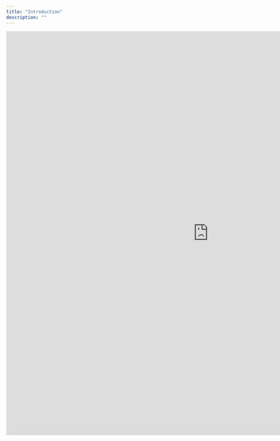```yaml
---
title: "Introduction"
description: ""
---
```


<Frame caption="Logo.dev Demo">
  <iframe width="1080" height="1080" title="Logo.dev Demo" frameborder="0" src="https://www.logo.dev/demo" />
</Frame>

## Parameters

| Name           | Type    | Optional | Default  |
| -------------- | ------- | -------- | -------- |
| 🔑  token      | string  | false    | n/a      |
| ↔️ size        | integer | true     | 128      |
| 🖼️ format     | string  | true     | jpg      |
| ⚫️ greyscale   | boolean | true     | false    |
| ⛓️‍💥 fallback | string  | true     | monogram |

### Standard

```html
<img src="https://img.logo.dev/shopify.com" />
```

Logos returned without any parameters will be 1:1 aspect ratio, 128px tall and wide, and `jpg` formatted.

<Frame caption="https://img.logo.dev/shopify.com">
  <img alt="" width="128" height="128" src="https://img.logo.dev/shopify.com?token=live_6a1a28fd-6420-4492-aeb0-b297461d9de2" />
</Frame>

***

### Rate-limiting

<Warning>
  In order to avoid the limits, you'll need an API key or to upgrade your
  account.
</Warning>

<Card title="Need an API key? Sign up for a free account" href="https://www.logo.dev">
  By signing up for a free account and registering your site, you'll have enough
  requests to manage most projects.
</Card>

Your API token is required when using the endpoint publicly.

```html
<img src="https://img.logo.dev/shopify.com?token=YOUR-KEY-HERE" />
```

***

### PNG instead of JPG

```html
<img src="https://img.logo.dev/shopify.com?format=png" />
```

In some cases, PNGs with limited color palettes will result in smaller image files with less compression. Using PNGs allows for transparency, although not all logo images will be compatible.

<Frame caption="https://img.logo.dev/shopify.com?format=png">
  <img alt="" width="128" height="128" src="https://img.logo.dev/shopify.com?token=live_6a1a28fd-6420-4492-aeb0-b297461d9de2&size=256&format=png" />
</Frame>

***

### Desaturated

```html
<img src="https://img.logo.dev/shopify.com?greyscale=true&format=png" />
```

Desaturated logos are most useful for landing pages when you want to normalize colors across the set.

<Frame caption="https://img.logo.dev/shopify.com?greyscale=true">
  <img alt="" width="128" height="128" src="https://img.logo.dev/shopify.com?token=live_6a1a28fd-6420-4492-aeb0-b297461d9de2&greyscale=true" />
</Frame>

***

### Resizing images

```html
<img src="https://img.logo.dev/shopify.com?size=80" />
```

Our image CDN will resize to any valid integer, but we recommend staying under 600px when using raster images like `jpg` and `png`.

<Frame caption="https://img.logo.dev/shopify.com?size=80">
  <img alt="" width="40" height="40" src="https://img.logo.dev/shopify.com?token=live_6a1a28fd-6420-4492-aeb0-b297461d9de2&size=80&format=png" />
</Frame>

***

### Retina images

```html
<img
  src="https://img.logo.dev/shopify.com?size=80&retina=true"
  width="80"
  height="80"
/>
```

The `retina=true` parameter doubles the source image resolution (160px) while displaying at the specified size (80px), creating sharp images on high-density displays. Without this parameter, logos may appear blurry.

### Fallback images

In the case where no image is found for a given domain, the API will return a black and white monogram of the first letter of the domain with HTTP Status Code `200 OK`.

<Frame caption="https://img.logo.dev/shopify.com">
  <img alt="" width="128" height="128" src="https://img.logo.dev/example.com?token=live_6a1a28fd-6420-4492-aeb0-b297461d9de2" />
</Frame>

If you want to suppress these monograms use the parameter `fallback=404` to receive an empty response and HTTP Status Code `404 Not Found`.
